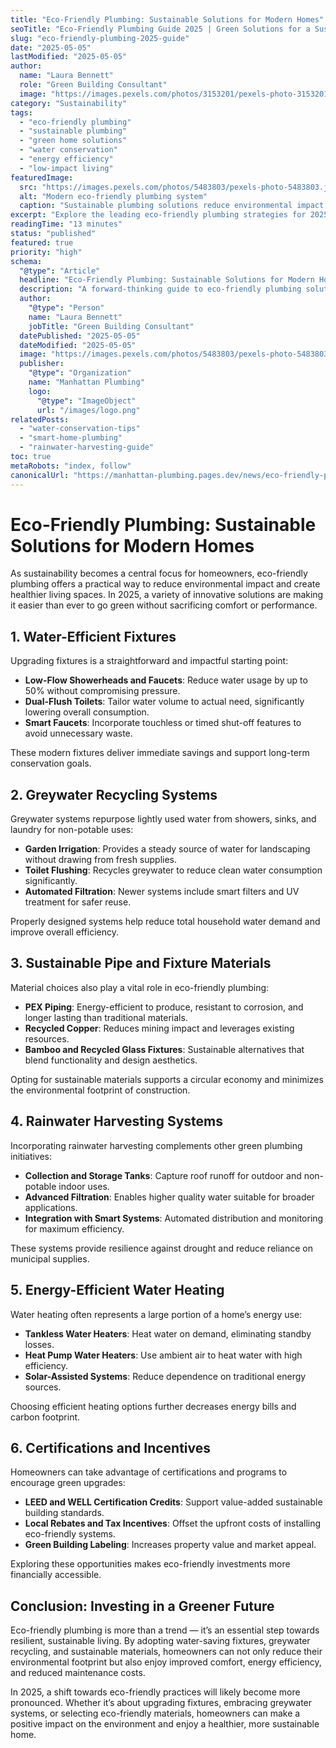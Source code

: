 ```yaml
---
title: "Eco-Friendly Plumbing: Sustainable Solutions for Modern Homes"
seoTitle: "Eco-Friendly Plumbing Guide 2025 | Green Solutions for a Sustainable Home"
slug: "eco-friendly-plumbing-2025-guide"
date: "2025-05-05"
lastModified: "2025-05-05"
author:
  name: "Laura Bennett"
  role: "Green Building Consultant"
  image: "https://images.pexels.com/photos/3153201/pexels-photo-3153201.jpeg?auto=compress&cs=tinysrgb&w=1260&h=750&dpr=2"
category: "Sustainability"
tags:
  - "eco-friendly plumbing"
  - "sustainable plumbing"
  - "green home solutions"
  - "water conservation"
  - "energy efficiency"
  - "low-impact living"
featuredImage:
  src: "https://images.pexels.com/photos/5483803/pexels-photo-5483803.jpeg?auto=compress&cs=tinysrgb&w=1260&h=750&dpr=2"
  alt: "Modern eco-friendly plumbing system"
  caption: "Sustainable plumbing solutions reduce environmental impact and promote efficient water use"
excerpt: "Explore the leading eco-friendly plumbing strategies for 2025, from water-efficient fixtures and greywater systems to sustainable materials and green certifications. Build a healthier, more resilient home while protecting the environment."
readingTime: "13 minutes"
status: "published"
featured: true
priority: "high"
schema:
  "@type": "Article"
  headline: "Eco-Friendly Plumbing: Sustainable Solutions for Modern Homes"
  description: "A forward-thinking guide to eco-friendly plumbing solutions in 2025, including technologies and materials that promote water conservation and sustainability."
  author:
    "@type": "Person"
    name: "Laura Bennett"
    jobTitle: "Green Building Consultant"
  datePublished: "2025-05-05"
  dateModified: "2025-05-05"
  image: "https://images.pexels.com/photos/5483803/pexels-photo-5483803.jpeg?auto=compress&cs=tinysrgb&w=1260&h=750&dpr=2"
  publisher:
    "@type": "Organization"
    name: "Manhattan Plumbing"
    logo:
      "@type": "ImageObject"
      url: "/images/logo.png"
relatedPosts:
  - "water-conservation-tips"
  - "smart-home-plumbing"
  - "rainwater-harvesting-guide"
toc: true
metaRobots: "index, follow"
canonicalUrl: "https://manhattan-plumbing.pages.dev/news/eco-friendly-plumbing-2025-guide"
---
```


# Eco-Friendly Plumbing: Sustainable Solutions for Modern Homes

As sustainability becomes a central focus for homeowners, eco-friendly plumbing offers a practical
way to reduce environmental impact and create healthier living spaces. In 2025, a variety of
innovative solutions are making it easier than ever to go green without sacrificing comfort or
performance.

## 1. Water-Efficient Fixtures

Upgrading fixtures is a straightforward and impactful starting point:

- **Low-Flow Showerheads and Faucets**: Reduce water usage by up to 50% without compromising
  pressure.
- **Dual-Flush Toilets**: Tailor water volume to actual need, significantly lowering overall
  consumption.
- **Smart Faucets**: Incorporate touchless or timed shut-off features to avoid unnecessary waste.

These modern fixtures deliver immediate savings and support long-term conservation goals.

## 2. Greywater Recycling Systems

Greywater systems repurpose lightly used water from showers, sinks, and laundry for non-potable
uses:

- **Garden Irrigation**: Provides a steady source of water for landscaping without drawing from
  fresh supplies.
- **Toilet Flushing**: Recycles greywater to reduce clean water consumption significantly.
- **Automated Filtration**: Newer systems include smart filters and UV treatment for safer reuse.

Properly designed systems help reduce total household water demand and improve overall efficiency.

## 3. Sustainable Pipe and Fixture Materials

Material choices also play a vital role in eco-friendly plumbing:

- **PEX Piping**: Energy-efficient to produce, resistant to corrosion, and longer lasting than
  traditional materials.
- **Recycled Copper**: Reduces mining impact and leverages existing resources.
- **Bamboo and Recycled Glass Fixtures**: Sustainable alternatives that blend functionality and
  design aesthetics.

Opting for sustainable materials supports a circular economy and minimizes the environmental
footprint of construction.

## 4. Rainwater Harvesting Systems

Incorporating rainwater harvesting complements other green plumbing initiatives:

- **Collection and Storage Tanks**: Capture roof runoff for outdoor and non-potable indoor uses.
- **Advanced Filtration**: Enables higher quality water suitable for broader applications.
- **Integration with Smart Systems**: Automated distribution and monitoring for maximum efficiency.

These systems provide resilience against drought and reduce reliance on municipal supplies.

## 5. Energy-Efficient Water Heating

Water heating often represents a large portion of a home’s energy use:

- **Tankless Water Heaters**: Heat water on demand, eliminating standby losses.
- **Heat Pump Water Heaters**: Use ambient air to heat water with high efficiency.
- **Solar-Assisted Systems**: Reduce dependence on traditional energy sources.

Choosing efficient heating options further decreases energy bills and carbon footprint.

## 6. Certifications and Incentives

Homeowners can take advantage of certifications and programs to encourage green upgrades:

- **LEED and WELL Certification Credits**: Support value-added sustainable building standards.
- **Local Rebates and Tax Incentives**: Offset the upfront costs of installing eco-friendly systems.
- **Green Building Labeling**: Increases property value and market appeal.

Exploring these opportunities makes eco-friendly investments more financially accessible.

## Conclusion: Investing in a Greener Future

Eco-friendly plumbing is more than a trend — it’s an essential step towards resilient, sustainable
living. By adopting water-saving fixtures, greywater recycling, and sustainable materials,
homeowners can not only reduce their environmental footprint but also enjoy improved comfort, energy
efficiency, and reduced maintenance costs.

In 2025, a shift towards eco-friendly practices will likely become more pronounced. Whether it’s
about upgrading fixtures, embracing greywater systems, or selecting eco-friendly materials,
homeowners can make a positive impact on the environment and enjoy a healthier, more sustainable
home.

